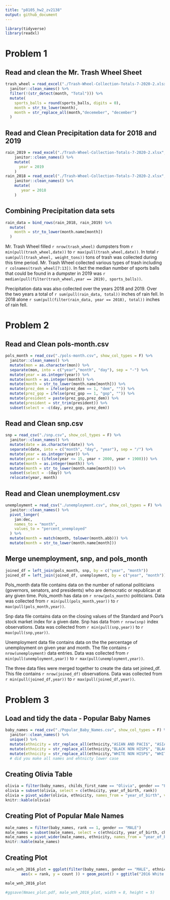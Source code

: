 ```yaml
---
title: "p8105_hw2_zv2138"
output: github_document
---
```


```r
library(tidyverse)
library(readxl)
```

# Problem 1

## Read and clean the Mr. Trash Wheel Sheet
```r
trash_wheel = read_excel("./Trash-Wheel-Collection-Totals-7-2020-2.xlsx", sheet = 1, range = "A2:N535") %>% 
  janitor::clean_names() %>% 
  filter(!(str_detect(month, "Total"))) %>% 
  mutate(
    sports_balls = round(sports_balls, digits = 0),
    month = str_to_lower(month),
    month = str_replace_all(month,"decemeber", "december")
  ) 
```

## Read and Clean Precipitation data for 2018 and 2019
```r
rain_2019 = read_excel("./Trash-Wheel-Collection-Totals-7-2020-2.xlsx", sheet = 6, range = "A2:B14") %>% 
    janitor::clean_names() %>% 
    mutate(
      year = 2019
    )
rain_2018 = read_excel("./Trash-Wheel-Collection-Totals-7-2020-2.xlsx", sheet = 7, range = "A2:B14",) %>% 
    janitor::clean_names() %>% 
    mutate(
       year = 2018
    )
```

## Combining Precipitation data sets 
```r
rain_data = bind_rows(rain_2018, rain_2019) %>% 
  mutate(
    month = str_to_lower(month.name[month])
  )
```

Mr. Trash Wheel filled `r nrow(trash_wheel)` dumpsters from `r min(pull(trash_wheel,date))` to `r max(pull(trash_wheel,date))`. In total `r sum(pull(trash_wheel, weight_tons))` tons of trash was collected during this time period. Mr. Trash Wheel collected various types of trash including `r colnames(trash_wheel[7:13])`. In fact the median number of sports balls that could be found in a dumpster in 2019 was `r median(pull(filter(trash_wheel,year == 2019), sports_balls))`.

Precipitation data was also collected over the years 2018 and 2019. Over the two years a total of `r sum(pull(rain_data, total))` inches of rain fell. In 2018 alone `r sum(pull(filter(rain_data, year == 2018), total))` inches of rain fell.

# Problem 2

## Read and Clean pols-month.csv
```r
pols_month = read_csv("./pols-month.csv", show_col_types = F) %>% 
  janitor::clean_names() %>% 
  mutate(mon = as.character(mon)) %>% 
  separate(mon, into = c("year","month", "day"), sep = "-") %>% 
  mutate(year = as.integer(year)) %>% 
  mutate(month = as.integer(month)) %>% 
  mutate(month = str_to_lower(month.name[month])) %>% 
  mutate(prez_dem = ifelse(prez_dem == 1, "dem", "")) %>% 
  mutate(prez_gop = ifelse(prez_gop == 1, "gop", "")) %>% 
  mutate(president = paste(prez_gop,prez_dem)) %>% 
  mutate(president = str_trim(president)) %>% 
  subset(select = -c(day, prez_gop, prez_dem))
```

## Read and Clean snp.csv
```r
snp = read_csv("./snp.csv", show_col_types = F) %>% 
  janitor::clean_names() %>% 
  mutate(date = as.character(date)) %>% 
  separate(date, into = c("month", "day", "year"), sep = "/") %>% 
  mutate(year = as.integer(year)) %>% 
  mutate(year = (ifelse(year <= 15, year + 2000, year + 1900))) %>% 
  mutate(month = as.integer(month)) %>%
  mutate(month = str_to_lower(month.name[month])) %>% 
  subset(select = -(day)) %>% 
  relocate(year, month)
```

## Read and Clean unemployment.csv 
```r
unemployment = read_csv("./unemployment.csv", show_col_types = F) %>% 
  janitor::clean_names() %>% 
  pivot_longer(
    jan:dec,
    names_to = "month", 
    values_to = "percent_unemployed"
  ) %>% 
  mutate(month = match(month, tolower(month.abb))) %>% 
  mutate(month = str_to_lower(month.name[month]))
```

## Merge unemployment, snp, and pols_month
```r
joined_df = left_join(pols_month, snp, by = c("year", "month"))
joined_df = left_join(joined_df, unemployment, by = c("year", "month"))   
```

Pols_month data file contains data on the number of national politicians (governors, senators, and presidents) who are democratic or republican at any given time. Pols_month has data on `r nrow(pols_month)` politicians. Data was collected from `r min(pull(pols_month,year))` to `r max(pull(pols_month,year))`. 

Snp data file contains data on the closing values of the Standard and Poor's stock market index for a given date. Snp has data from `r nrow(snp)` index observations. Data was collected from `r min(pull(snp,year))` to `r max(pull(snp,year))`. 

Unemployment data file contains data on the the percentage of unemployment on given year and month. The file contains `r nrow(unemployment)` data entries. Data was collected from `r min(pull(unemployment,year))` to `r max(pull(unemployment,year))`. 

The three data files were merged together to create the data set joined_df. This file contains `r nrow(joined_df)` observations. Data was collected from  `r min(pull(joined_df,year))` to `r max(pull(joined_df,year))`. 

# Problem 3

## Load and tidy the data - Popular Baby Names
```r
baby_names = read_csv("./Popular_Baby_Names.csv", show_col_types = F) %>% 
  janitor::clean_names() %>% 
  unique() %>% 
  mutate(ethnicity = str_replace_all(ethnicity,"ASIAN AND PACI$", "ASIAN AND PACIFIC ISLANDER")) %>% 
  mutate(ethnicity = str_replace_all(ethnicity,"BLACK NON HISP$", "BLACK NON HISPANIC")) %>% 
  mutate(ethnicity = str_replace_all(ethnicity,"WHITE NON HISP$", "WHITE NON HISPANIC")) %>% 
  # did you make all names and ehtnicty lower case

```

## Creating Olivia Table
```r
olivia = filter(baby_names, childs_first_name == "Olivia", gender == "FEMALE")
olivia = subset(olivia, select = c(ethnicity, year_of_birth, rank))
olivia = pivot_wider(olivia, ethnicity, names_from = "year_of_birth", values_from = "rank")
knitr::kable(olivia)
```

## Creating Plot of Popular Male Names 
```r
male_names = filter(baby_names, rank == 1, gender == "MALE")
male_names = subset(male_names, select = c(ethnicity, year_of_birth, childs_first_name))
male_names = pivot_wider(male_names, ethnicity, names_from = "year_of_birth", values_from = "childs_first_name")
knitr::kable(male_names)
```


## Creating Plot
```r
male_wnh_2016_plot = ggplot(filter(baby_names, gender == "MALE", ethnicity == "WHITE NON HISPANIC", year_of_birth == 2016),
       aes(x = rank, y = count )) + geom_point() + ggtitle("2016 White Male Non Hispanic Popular Names")

male_wnh_2016_plot

#ggsave(Nmaes_plot.pdf, male_wnh_2016_plot, width = 8, height = 5)
```

